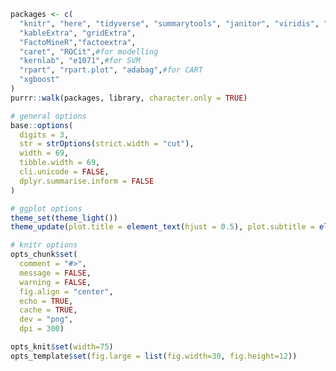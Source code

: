```r
packages <- c(
  "knitr", "here", "tidyverse", "summarytools", "janitor", "viridis", "corrplot", "DataExplorer",
  "kableExtra", "gridExtra",
  "FactoMineR","factoextra",
  "caret", "ROCit",#for modelling
  "kernlab", "e1071",#for SVM
  "rpart", "rpart.plot", "adabag",#for CART
  "xgboost"
)
purrr::walk(packages, library, character.only = TRUE)
```

```r
# general options
base::options(
  digits = 3,
  str = strOptions(strict.width = "cut"),
  width = 69,
  tibble.width = 69,
  cli.unicode = FALSE,
  dplyr.summarise.inform = FALSE
)

# ggplot options
theme_set(theme_light())
theme_update(plot.title = element_text(hjust = 0.5), plot.subtitle = element_text(hjust = 0.5))

# knitr options
opts_chunk$set(
  comment = "#>",
  message = FALSE,
  warning = FALSE,
  fig.align = "center",
  echo = TRUE,
  cache = TRUE,
  dev = "png",
  dpi = 300)

opts_knit$set(width=75)
opts_template$set(fig.large = list(fig.width=30, fig.height=12))
```

